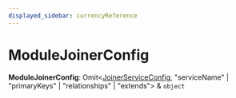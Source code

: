 ```yaml
---
displayed_sidebar: currencyReference
---
```



# ModuleJoinerConfig

 **ModuleJoinerConfig**: Omit&#60;[JoinerServiceConfig](../interfaces/currency.JoinerServiceConfig.mdx), "serviceName" \| "primaryKeys" \| "relationships" \| "extends"&#62; & `object`
